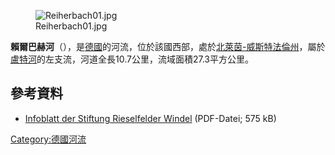 {{Onesource|time=2020-08-13T05:13:45+00:00}}
{{Coord|51|56|44|N|8|24|53|E|display=title}}
[[Image:Reiherbach01.jpg|right]]

'''賴爾巴赫河'''（{{lang-de|Reiherbach}}），是[[德國|德國]]的河流，位於該國西部，處於[[北萊茵-威斯特法倫州|北萊茵-威斯特法倫州]]，屬於[[盧特河_(埃姆斯河支流)|盧特河]]的左支流，河道全長10.7公里，流域面積27.3平方公里。

==參考資料==
* [http://www.nrw-stiftung.de/infomaterial/download/rieselfelder_windel1.pdf Infoblatt der Stiftung Rieselfelder Windel] {{Wayback|url=http://www.nrw-stiftung.de/infomaterial/download/rieselfelder_windel1.pdf |date=20160304201045 }} (PDF-Datei; 575 kB)

{{Germany-geo-stub}}
[[Category:德國河流|Category:德國河流]]